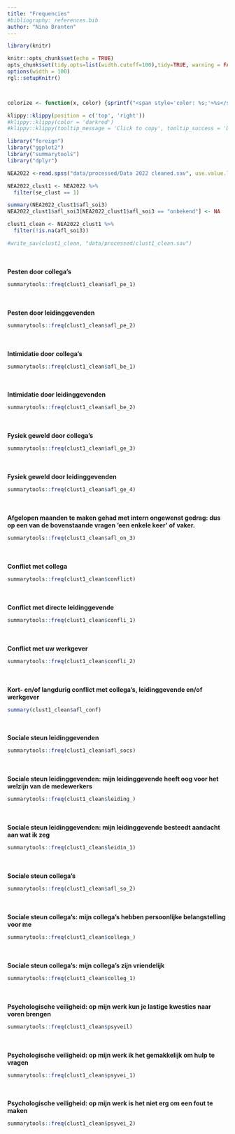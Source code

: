 ```yaml
---
title: "Frequencies"
#bibliography: references.bib
author: "Nina Branten"
---
```



```r
library(knitr)

knitr::opts_chunk$set(echo = TRUE)
opts_chunk$set(tidy.opts=list(width.cutoff=100),tidy=TRUE, warning = FALSE, message = FALSE,comment = "#>", cache=TRUE, class.source=c("test"), class.output=c("test2"))
options(width = 100)
rgl::setupKnitr()



colorize <- function(x, color) {sprintf("<span style='color: %s;'>%s</span>", color, x) }

```

```r
klippy::klippy(position = c('top', 'right'))
#klippy::klippy(color = 'darkred')
#klippy::klippy(tooltip_message = 'Click to copy', tooltip_success = 'Done')
```

```r
library("foreign")
library("ggplot2")
library("summarytools")
library("dplyr")
```

```r
NEA2022 <-read.spss("data/processed/Data 2022 cleaned.sav", use.value.labels = T, to.data.frame = T)

NEA2022_clust1 <- NEA2022 %>%
  filter(se_clust == 1)

summary(NEA2022_clust1$afl_soi3)
NEA2022_clust1$afl_soi3[NEA2022_clust1$afl_soi3 == "onbekend"] <- NA

clust1_clean <- NEA2022_clust1 %>%
  filter(!is.na(afl_soi3))

#write_sav(clust1_clean, "data/processed/clust1_clean.sav")
```

<br><br> **Pesten door collega's**

```r
summarytools::freq(clust1_clean$afl_pe_1)
```
<br><br> **Pesten door leidinggevenden**

```r
summarytools::freq(clust1_clean$afl_pe_2)
```
<br><br> **Intimidatie door collega's**

```r
summarytools::freq(clust1_clean$afl_be_1)
```
<br><br> **Intimidatie door leidinggevenden**

```r
summarytools::freq(clust1_clean$afl_be_2)
```

<br><br> **Fysiek geweld door collega's** 

```r
summarytools::freq(clust1_clean$afl_ge_3)
```

<br><br> **Fysiek geweld door leidinggevenden**

```r
summarytools::freq(clust1_clean$afl_ge_4)
```

<br><br> **Afgelopen maanden te maken gehad met intern ongewenst gedrag: dus op een van de bovenstaande vragen 'een enkele keer' of vaker.**

```r
summarytools::freq(clust1_clean$afl_on_3)
```
<br><br> **Conflict met collega**

```r
summarytools::freq(clust1_clean$conflict)
```
<br><br> **Conflict met directe leidinggevende**

```r
summarytools::freq(clust1_clean$confli_1)
```

<br><br> **Conflict met uw werkgever**

```r
summarytools::freq(clust1_clean$confli_2)
```
<br><br> **Kort- en/of langdurig conflict met collega's, leidinggevende en/of werkgever**

```r
summary(clust1_clean$afl_conf)
```
<br><br> **Sociale steun leidinggevenden**

```r
summarytools::freq(clust1_clean$afl_socs)
```
<br><br> **Sociale steun leidinggevenden: mijn leidinggevende heeft oog voor het welzijn van de medewerkers**

```r
summarytools::freq(clust1_clean$leiding_)
```
<br><br> **Sociale steun leidinggevenden: mijn leidinggevende besteedt aandacht aan wat ik zeg**

```r
summarytools::freq(clust1_clean$leidin_1)
```

<br><br> **Sociale steun collega's**

```r
summarytools::freq(clust1_clean$afl_so_2)
```

<br><br> **Sociale steun collega's: mijn collega's hebben persoonlijke belangstelling voor me**

```r
summarytools::freq(clust1_clean$collega_)
```

<br><br> **Sociale steun collega's: mijn collega's zijn vriendelijk**

```r
summarytools::freq(clust1_clean$colleg_1)
```

<br><br> **Psychologische veiligheid: op mijn werk kun je lastige kwesties naar voren brengen**

```r
summarytools::freq(clust1_clean$psyveil)
```

<br><br> **Psychologische veiligheid: op mijn werk ik het gemakkelijk om hulp te vragen** 

```r
summarytools::freq(clust1_clean$psyvei_1)
```

<br><br> **Psychologische veiligheid: op mijn werk is het niet erg om een fout te maken**

```r
summarytools::freq(clust1_clean$psyvei_2)
```